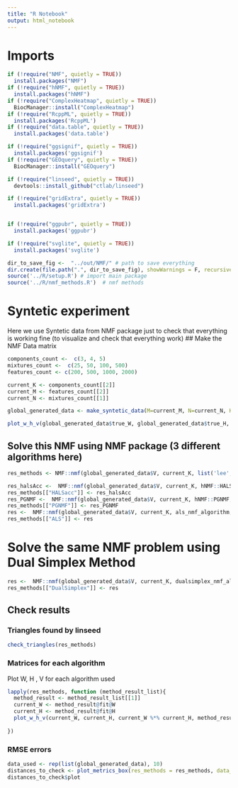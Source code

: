 ```yaml
---
title: "R Notebook"
output: html_notebook
---
```


# Imports


```r
if (!require("NMF", quietly = TRUE))
  install.packages("NMF")
if (!require("hNMF", quietly = TRUE))
  install.packages("hNMF")
if (!require("ComplexHeatmap", quietly = TRUE))
  BiocManager::install("ComplexHeatmap")
if (!require("RcppML", quietly = TRUE))
  install.packages('RcppML')
if (!require("data.table", quietly = TRUE))
  install.packages('data.table')

if (!require("ggsignif", quietly = TRUE))
  install.packages('ggsignif')
if (!require("GEOquery", quietly = TRUE))
  BiocManager::install("GEOquery")

if (!require("linseed", quietly = TRUE))
  devtools::install_github("ctlab/linseed")

if (!require("gridExtra", quietly = TRUE))
  install.packages('gridExtra')


if (!require("ggpubr", quietly = TRUE))
  install.packages('ggpubr')

if (!require("svglite", quietly = TRUE))
  install.packages('svglite')
```


 
```r
dir_to_save_fig <-  "../out/NMF/" # path to save everything
dir.create(file.path(".", dir_to_save_fig), showWarnings = F, recursive = T)
source('../R/setup.R') # import main package
source('../R/nmf_methods.R')  # nmf methods
```


# Syntetic experiment 
Here we use Syntetic data from NMF package just to check that everything is working fine
(to visualize and check that everything work)
## Make the NMF Data matrix

```r
components_count <-  c(3, 4, 5)
mixtures_count <-  c(25, 50, 100, 500)
features_count <- c(200, 500, 1000, 2000)

```

```r
current_K <- components_count[[2]]
current_M <- features_count[[2]]
current_N <- mixtures_count[[1]]
```


```r
global_generated_data <- make_syntetic_data(M=current_M, N=current_N, K=current_K)
```


```r
plot_w_h_v(global_generated_data$true_W, global_generated_data$true_H, global_generated_data$V)
```


## Solve this NMF using NMF package (3 different algorithms here)

```r
res_methods <- NMF::nmf(global_generated_data$V, current_K, list('lee', 'brunet', 'nsNMF'), nrun=5, .options='kt')
```

```r
res_halsAcc <-  NMF::nmf(global_generated_data$V, current_K, hNMF::HALSacc, nrun=5, .options='tk', name="HALSacc")
res_methods[["HALSacc"]] <- res_halsAcc
res_PGNMF <-  NMF::nmf(global_generated_data$V, current_K, hNMF::PGNMF, nrun=5, .options='tk', name="PGNMF")
res_methods[["PGNMF"]] <- res_PGNMF
res <-  NMF::nmf(global_generated_data$V, current_K, als_nmf_algorithm, nrun=5, .options='tk', name="ALS")
res_methods[["ALS"]] <- res
```


# Solve the same NMF problem using Dual Simplex Method


```r
res <-  NMF::nmf(global_generated_data$V, current_K, dualsimplex_nmf_algorithm, nrun=5, .options='tk', name="DualSimplex")
res_methods[["DualSimplex"]] <- res
```


## Check results
### Triangles found by linseed
```r
check_triangles(res_methods)
```

### Matrices for each algorithm
Plot W, H , V for each algorithm used
```r
lapply(res_methods, function (method_result_list){
  method_result <- method_result_list[[1]] 
  current_W <- method_result@fit@W
  current_H <- method_result@fit@H
  plot_w_h_v(current_W, current_H, current_W %*% current_H, method_result@method)
  
})
```
### RMSE errors


```r
data_used <- rep(list(global_generated_data), 10)
distances_to_check <- plot_metrics_box(res_methods = res_methods, data_used=data_used, folder_to_save_results = dir_to_save_fig)
distances_to_check$plot
```

